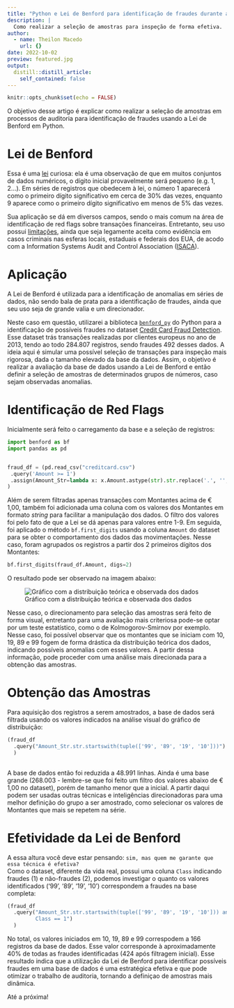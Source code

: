 ```yaml
---
title: "Python e Lei de Benford para identificação de fraudes durante auditorias"
description: |
  Como realizar a seleção de amostras para inspeção de forma efetiva.
author:
  - name: Theilon Macedo
    url: {}
date: 2022-10-02
preview: featured.jpg
output:
  distill::distill_article:
    self_contained: false
---
```



```r
knitr::opts_chunk$set(echo = FALSE)
```

O objetivo desse artigo é explicar como realizar a seleção de amostras em processos de auditoria para identificação de fraudes usando a Lei de Benford em Python.  

# Lei de Benford
Essa é uma [lei](https://en.wikipedia.org/wiki/Benford%27s_law) curiosa: ela é uma observação de que em muitos conjuntos de dados numéricos, o dígito inicial provavelmente será pequeno (e.g. 1, 2...). Em séries de registros que obedecem à lei, o número 1 aparecerá como o primeiro dígito significativo em cerca de 30% das vezes, enquanto 9 aparece como o primeiro dígito significativo em menos de 5% das vezes.  

Sua aplicação se dá em diversos campos, sendo o mais comum na área de identificação de red flags sobre transações financeiras. Entretanto, seu uso possui [limitações](https://www.fraud-magazine.com/article.aspx?id=203), ainda que seja legamente aceita como evidência em casos criminais nas esferas locais, estaduais e federais dos EUA, de acodo com a Information Systems Audit and Control Association ([ISACA](https://www.isaca.org/resources/isaca-journal/past-issues/2011/understanding-and-applying-benfords-law)).  

# Aplicação

A Lei de Benford é utilizada para a identificação de anomalias em séries de dados, não sendo bala de prata para a identificação de fraudes, ainda que seu uso seja de grande valia e um direcionador.  

Neste caso em questão, utilizarei a biblioteca [`benford_py`](https://github.com/milcent/benford_py) do Python para a identificação de possíveis fraudes no dataset [Credit Card Fraud Detection](https://www.kaggle.com/datasets/mlg-ulb/creditcardfraud). Esse dataset trás transações realizadas por clientes europeus no ano de 2013, tendo ao todo 284.807 registros, sendo fraudes 492 desses dados. A ideia aqui é simular uma possível seleção de transações para inspeção mais rigorosa, dada o tamanho elevado da base da dados. Assim, o objetivo é realizar a avaliação da base de dados usando a Lei de Benford e então definir a seleção de amostras de determinados grupos de números, caso sejam observadas anomalias.  

# Identificação de Red Flags

Inicialmente será feito o carregamento da base e a seleção de registros:

```python

import benford as bf
import pandas as pd


fraud_df = (pd.read_csv("creditcard.csv")
 .query('Amount >= 1')
 .assign(Amount_Str=lambda x: x.Amount.astype(str).str.replace('.', '', regex=True))
)
```

Além de serem filtradas apenas transações com Montantes acima de € 1,00, também foi adicionada uma coluna com os valores dos Montantes em formato *string* para facilitar a manipulação dos dados. O filtro dos valores foi pelo fato de que a Lei se dá apenas para valores entre 1-9. Em seguida, foi aplicado o método `bf.first_digits` usando a coluna `Amount` do dataset para se obter o comportamento dos dados das movimentações. Nesse caso, foram agrupados os registros a partir dos 2 primeiros dígitos dos Montantes:  

```python
bf.first_digits(fraud_df.Amount, digs=2)

```

O resultado pode ser observado na imagem abaixo:  

![Gráfico com a distribuição teórica e observada dos dados](featured.jpg)

Nesse caso, o direcionamento para seleção das amostras será feito de forma visual, entretanto para uma avaliação mais criteriosa pode-se optar por um teste estatístico, como o de Kolmogorov-Smirnov por exemplo. Nesse caso, foi possível observar que os montantes que se iniciam com 10, 19, 89 e 99 fogem de forma drástica da distribuição teórica dos dados, indicando possíveis anomalias com esses valores. A partir dessa informação, pode proceder com uma análise mais direcionada para a obtenção das amostras.  

# Obtenção das Amostras

Para aquisição dos registros a serem amostrados, a base de dados será filtrada usando os valores indicados na análise visual do gráfico de distribuição:  

```python
(fraud_df
  .query("Amount_Str.str.startswith(tuple(['99', '89', '19', '10']))")
  )
  
```

A base de dados então foi reduzida a 48.991 linhas. Ainda é uma base grande (268.003 - lembre-se que foi feito um filtro dos valores abaixo de € 1,00 no dataset), porém de tamanho menor que a inicial. A partir daqui podem ser usadas outras técnicas e inteligências direcionadoras para uma melhor definição do grupo a ser amostrado, como selecionar os valores de Montantes que mais se repetem na série.  

# Efetividade da Lei de Benford
A essa altura você deve estar pensando: `sim, mas quem me garante que essa técnica é efetiva?`  
Como o dataset, diferente da vida real, possui uma coluna `Class` indicando fraudes (1) e não-fraudes (2), podemos investigar o quanto os valores identificados ('99', '89', '19', '10') correspondem a fraudes na base completa:  

```python
(fraud_df
  .query("Amount_Str.str.startswith(tuple(['99', '89', '19', '10'])) and \
         Class == 1")
  )
```

No total, os valores iniciados em 10, 19, 89 e 99 correspodem a 166 registros da base de dados. Esse valor corresponde à aproximadamente 40% de todas as fraudes identificadas (424 após filtragem inicial). Esse resultado indica que a utilização da Lei de Benford para identificar possíveis fraudes em uma base de dados é uma estratégica efetiva e que pode otimizar o trabalho de auditoria, tornando a definiçao de amostras mais dinâmica.  

Até a próxima!  